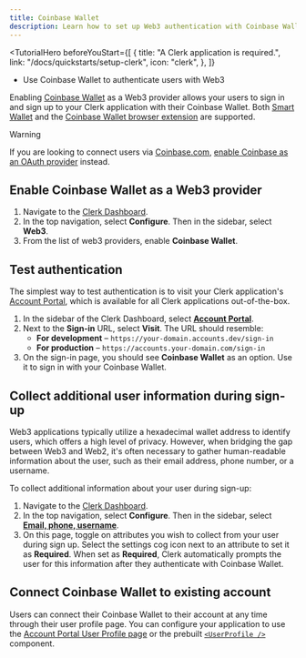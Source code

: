 ```yaml
---
title: Coinbase Wallet
description: Learn how to set up Web3 authentication with Coinbase Wallet.
---
```


<TutorialHero
  beforeYouStart={[
    {
      title: "A Clerk application is required.",
      link: "/docs/quickstarts/setup-clerk",
      icon: "clerk",
    },
  ]}
>
  - Use Coinbase Wallet to authenticate users with Web3
</TutorialHero>

Enabling [Coinbase Wallet](https://www.coinbase.com/wallet) as a Web3 provider allows your users to sign in and sign up to your Clerk application with their Coinbase Wallet. Both [Smart Wallet](https://www.coinbase.com/wallet/smart-wallet) and the [Coinbase Wallet browser extension](https://www.coinbase.com/wallet/downloads) are supported.

> [!WARNING]
> If you are looking to connect users via [Coinbase.com](https://www.coinbase.com/), [enable Coinbase as an OAuth provider](/docs/authentication/social-connections/coinbase) instead.

## Enable Coinbase Wallet as a Web3 provider

1. Navigate to the [Clerk Dashboard](https://dashboard.clerk.com/last-active?path=user-authentication/web3).
1. In the top navigation, select **Configure**. Then in the sidebar, select **Web3**.
1. From the list of web3 providers, enable **Coinbase Wallet**.

## Test authentication

The simplest way to test authentication is to visit your Clerk application's [Account Portal](/docs/customization/account-portal/overview), which is available for all Clerk applications out-of-the-box.

1. In the sidebar of the Clerk Dashboard, select [**Account Portal**](https://dashboard.clerk.com/last-active?path=account-portal).
1. Next to the **Sign-in** URL, select **Visit**. The URL should resemble:
   - **For development** – `https://your-domain.accounts.dev/sign-in`
   - **For production** – `https://accounts.your-domain.com/sign-in`
1. On the sign-in page, you should see **Coinbase Wallet** as an option. Use it to sign in with your Coinbase Wallet.

## Collect additional user information during sign-up

Web3 applications typically utilize a hexadecimal wallet address to identify users, which offers a high level of privacy. However, when bridging the gap between Web3 and Web2, it's often necessary to gather human-readable information about the user, such as their email address, phone number, or a username.

To collect additional information about your user during sign-up:

1. Navigate to the [Clerk Dashboard](https://dashboard.clerk.com/last-active?path=user-authentication/web3).
1. In the top navigation, select **Configure**. Then in the sidebar, select **[Email, phone, username](https://dashboard.clerk.com/last-active?path=user-authentication/email-phone-username)**.
1. On this page, toggle on attributes you wish to collect from your user during sign up. Select the settings cog icon next to an attribute to set it as **Required**. When set as **Required**, Clerk automatically prompts the user for this information after they authenticate with Coinbase Wallet.

## Connect Coinbase Wallet to existing account

Users can connect their Coinbase Wallet to their account at any time through their user profile page. You can configure your application to use the [Account Portal User Profile page](/docs/customization/account-portal/overview#user-profile) or the prebuilt [`<UserProfile />`](/docs/components/user/user-profile) component.
